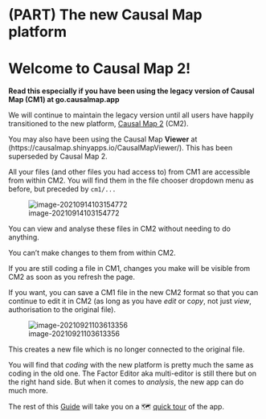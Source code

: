 # (PART) The new Causal Map platform {-}

# Welcome to Causal Map 2!

**Read this especially if you have been using the legacy version of Causal Map (CM1) at go.causalmap.app**

We will continue to maintain the legacy version until all users have happily transitioned to the new platform, [Causal Map 2](https://causalmap.shinyapps.io/CausalMap2/) (CM2).

You may also have been using the Causal Map **Viewer** at (https://causalmap.shinyapps.io/CausalMapViewer/). This has been superseded by Causal Map 2.

All your files (and other files you had access to) from CM1 are accessible from within CM2. You will find them in the file chooser dropdown menu as before, but preceded by `cm1/...`

![image-20210914103154772](_assets/image-20210914103154772.png)

You can view and analyse these files in CM2 without needing to do anything.

You can't make changes to them from within CM2.

If you are still coding a file in CM1, changes you make will be visible from CM2 as soon as you refresh the page.

If you want, you can save a CM1 file in the new CM2 format so that you can continue to edit it in CM2 (as long as you have *edit* or c*opy*, not just *view*, authorisation to the original file). 

![image-20210921103613356](_assets/image-20210921103613356.png)



This creates a new file which is no longer connected to the original file.

You will find that *coding* with the new platform is pretty much the same as coding in the old one.  The Factor Editor aka multi-editor is still there but on the right hand side. But when it comes to *analysis*, the new app can do much more.

The rest of this [Guide](guide.causalmap.app) will take you on a 🗺 [quick tour](#quick-tour) of the app.

